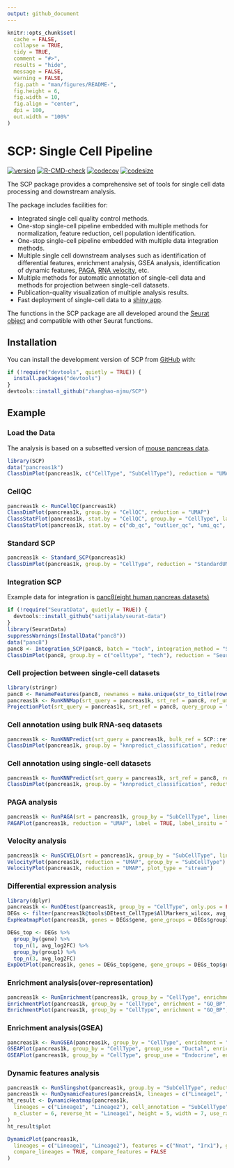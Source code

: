 ```yaml
---
output: github_document
---
```


```r
knitr::opts_chunk$set(
  cache = FALSE,
  collapse = TRUE,
  tidy = TRUE,
  comment = "#>",
  results = "hide",
  message = FALSE,
  warning = FALSE,
  fig.path = "man/figures/README-",
  fig.height = 6,
  fig.width = 10,
  fig.align = "center",
  dpi = 100,
  out.width = "100%"
)
```

# SCP: Single Cell Pipeline

<!-- badges: start -->
[![version](https://img.shields.io/github/r-package/v/zhanghao-njmu/SCP)](https://github.com/zhanghao-njmu/SCP)
[![R-CMD-check](https://github.com/zhanghao-njmu/SCP/workflows/R-CMD-check/badge.svg)](https://github.com/zhanghao-njmu/SCP/actions) 
[![codecov](https://codecov.io/gh/zhanghao-njmu/SCP/branch/main/graph/badge.svg)](https://codecov.io/gh/zhanghao-njmu/SCP?branch=main) 
[![codesize](https://img.shields.io/github/languages/code-size/zhanghao-njmu/SCP.svg)](https://github.com/zhanghao-njmu/SCP)
<!-- badges: end -->

The SCP package provides a comprehensive set of tools for single cell data processing and downstream analysis.

The package includes facilities for:

-   Integrated single cell quality control methods.
-   One-stop single-cell pipeline embedded with multiple methods for normalization, feature reduction, cell population identification.
-   One-stop single-cell pipeline embedded with multiple data integration methods.
-   Multiple single cell downstream analyses such as identification of differential features, enrichment analysis, GSEA analysis, identification of dynamic features, [PAGA](https://github.com/theislab/paga), [RNA velocity](https://github.com/theislab/scvelo), etc.
-   Multiple methods for automatic annotation of single-cell data and methods for projection between single-cell datasets.
-   Publication-quality visualization of multiple analysis results.
-   Fast deployment of single-cell data to a [shiny app](https://shiny.rstudio.com/).

The functions in the SCP package are all developed around the [Seurat object](https://github.com/mojaveazure/seurat-object) and compatible with other Seurat functions.

## Installation

You can install the development version of SCP from [GitHub](https://github.com/zhanghao-njmu/SCP) with:

```r
if (!require("devtools", quietly = TRUE)) {
  install.packages("devtools")
}
devtools::install_github("zhanghao-njmu/SCP")
```

## Example

### Load the Data

The analysis is based on a subsetted version of [mouse pancreas data](https://doi.org/10.1242/dev.173849).

```r
library(SCP)
data("pancreas1k")
ClassDimPlot(pancreas1k, c("CellType", "SubCellType"), reduction = "UMAP")
```

### CellQC

```r
pancreas1k <- RunCellQC(pancreas1k)
ClassDimPlot(pancreas1k, group.by = "CellQC", reduction = "UMAP")
ClassStatPlot(pancreas1k, stat.by = "CellQC", group.by = "CellType", label = TRUE)
ClassStatPlot(pancreas1k, stat.by = c("db_qc", "outlier_qc", "umi_qc", "gene_qc", "mito_qc", "ribo_qc", "ribo_mito_ratio_qc", "species_qc"), plot_type = "upset")
```

### Standard SCP

```r
pancreas1k <- Standard_SCP(pancreas1k)
ClassDimPlot(pancreas1k, group.by = "CellType", reduction = "StandardUMAP2D")
```

### Integration SCP

Example data for integration is [panc8(eight human pancreas datasets)](https://github.com/satijalab/seurat-data)

```r
if (!require("SeuratData", quietly = TRUE)) {
  devtools::install_github("satijalab/seurat-data")
}
library(SeuratData)
suppressWarnings(InstallData("panc8"))
data("panc8")
panc8 <- Integration_SCP(panc8, batch = "tech", integration_method = "Seurat")
ClassDimPlot(panc8, group.by = c("celltype", "tech"), reduction = "SeuratUMAP2D", theme = "theme_blank")
```

### Cell projection between single-cell datasets

```r
library(stringr)
panc8 <- RenameFeatures(panc8, newnames = make.unique(str_to_title(rownames(panc8))))
pancreas1k <- RunKNNMap(srt_query = pancreas1k, srt_ref = panc8, ref_umap = "SeuratUMAP2D")
ProjectionPlot(srt_query = pancreas1k, srt_ref = panc8, query_group = "SubCellType", ref_group = "celltype")
```

### Cell annotation using bulk RNA-seq datasets

```r
pancreas1k <- RunKNNPredict(srt_query = pancreas1k, bulk_ref = SCP::ref_scMCA, filter_lowfreq = 20)
ClassDimPlot(pancreas1k, group.by = "knnpredict_classification", reduction = "UMAP", label = TRUE)
```

### Cell annotation using single-cell datasets

```r
pancreas1k <- RunKNNPredict(srt_query = pancreas1k, srt_ref = panc8, ref_group = "celltype", filter_lowfreq = 20)
ClassDimPlot(pancreas1k, group.by = "knnpredict_classification", reduction = "UMAP", label = TRUE)
```

### PAGA analysis

```r
pancreas1k <- RunPAGA(srt = pancreas1k, group_by = "SubCellType", liner_reduction = "PCA", nonliner_reduction = "UMAP", return_seurat = TRUE)
PAGAPlot(pancreas1k, reduction = "UMAP", label = TRUE, label_insitu = TRUE, label_repel = TRUE)
```

### Velocity analysis

```r
pancreas1k <- RunSCVELO(srt = pancreas1k, group_by = "SubCellType", liner_reduction = "PCA", nonliner_reduction = "UMAP", return_seurat = TRUE)
VelocityPlot(pancreas1k, reduction = "UMAP", group_by = "SubCellType")
VelocityPlot(pancreas1k, reduction = "UMAP", plot_type = "stream")
```

### Differential expression analysis

```r
library(dplyr)
pancreas1k <- RunDEtest(pancreas1k, group_by = "CellType", only.pos = FALSE, fc.threshold = 1)
DEGs <- filter(pancreas1k@tools$DEtest_CellType$AllMarkers_wilcox, avg_log2FC > 1 & p_val_adj < 0.05)
ExpHeatmapPlot(pancreas1k, genes = DEGs$gene, gene_groups = DEGs$group1, cell_group_by = "CellType")

DEGs_top <- DEGs %>%
  group_by(gene) %>%
  top_n(1, avg_log2FC) %>%
  group_by(group1) %>%
  top_n(3, avg_log2FC)
ExpDotPlot(pancreas1k, genes = DEGs_top$gene, gene_groups = DEGs_top$group1, cell_group_by = "CellType")
```

### Enrichment analysis(over-representation)

```r
pancreas1k <- RunEnrichment(pancreas1k, group_by = "CellType", enrichment = "GO_BP", species = "Mus_musculus",DE_threshold = "avg_log2FC > 1 & p_val_adj < 0.05")
EnrichmentPlot(pancreas1k, group_by = "CellType", enrichment = "GO_BP", group_use = c("Ductal", "Endocrine"), plot_type = "bar")
EnrichmentPlot(pancreas1k, group_by = "CellType", enrichment = "GO_BP", group_use = c("Ductal", "Endocrine"), plot_type = "wordcloud")
```

### Enrichment analysis(GSEA)

```r
pancreas1k <- RunGSEA(pancreas1k, group_by = "CellType", enrichment = "GO_BP", species = "Mus_musculus")
GSEAPlot(pancreas1k, group_by = "CellType", group_use = "Ductal", enrichment = "GO_BP", geneSetID = "GO:0006412")
GSEAPlot(pancreas1k, group_by = "CellType", group_use = "Endocrine", enrichment = "GO_BP", geneSetID = "GO:0007186")
```

### Dynamic features analysis

```r
pancreas1k <- RunSlingshot(pancreas1k, group.by = "SubCellType", reduction = "UMAP", show_plot = TRUE)
pancreas1k <- RunDynamicFeatures(pancreas1k, lineages = c("Lineage1", "Lineage2"), n_candidates = 200)
ht_result <- DynamicHeatmap(pancreas1k,
  lineages = c("Lineage1", "Lineage2"), cell_annotation = "SubCellType",
  n_cluster = 6, reverse_ht = "Lineage1", height = 5, width = 7, use_raster = FALSE
)
ht_result$plot

DynamicPlot(pancreas1k,
  lineages = c("Lineage1", "Lineage2"), features = c("Nnat", "Irx1"), group.by = "SubCellType",
  compare_lineages = TRUE, compare_features = FALSE
)
```
